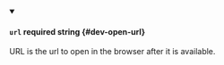 
<details className="config-field" data-expandable="false" open>
<summary>

#### `url` <span className="config-field-required" data-required="false">required</span> <span className="config-field-type">string</span> <span className="config-field-default"></span> <span className="config-field-enum"></span> {#dev-open-url}

URL is the url to open in the browser after it is available.

</summary>



</details>
